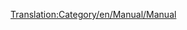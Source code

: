 [[Translation:Category/en/Manual/Manual]]

{{en/Bilingual box| Fr
| ---
| A Category for Manual related pages.
Articles that are called by [[Template:fr/Manual/Table des matières]] are automatically placed here.}}


